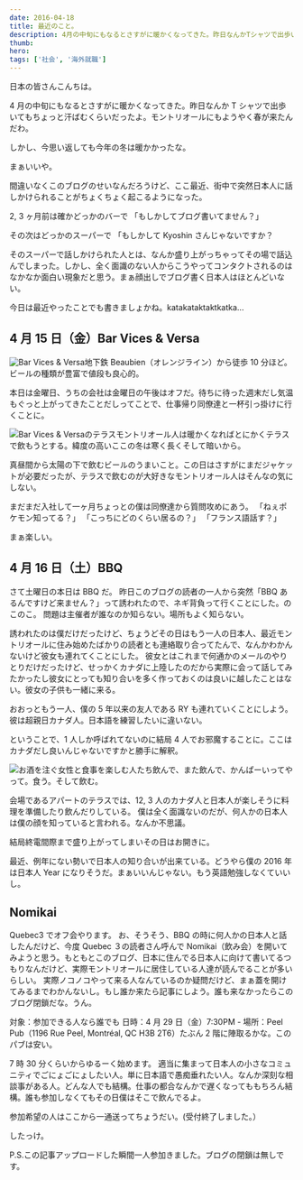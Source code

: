 ```yaml
---
date: 2016-04-18
title: 最近のこと。
description: 4月の中旬にもなるとさすがに暖かくなってきた。昨日なんかTシャツで出歩いてもちょっと汗ばむくらいだったよ。モントリオールにもようやく春が来たんだわ。
thumb:
hero:
tags: ['社会', '海外就職']
---
```


日本の皆さんこんちは。

4 月の中旬にもなるとさすがに暖かくなってきた。昨日なんか T シャツで出歩いてもちょっと汗ばむくらいだったよ。モントリオールにもようやく春が来たんだわ。

しかし、今思い返しても今年の冬は暖かかったな。

まぁいいや。

間違いなくこのブログのせいなんだろうけど、ここ最近、街中で突然日本人に話しかけられることがちょくちょく起こるようになった。

2, 3 ヶ月前は確かどっかのバーで
「もしかしてブログ書いてません？」

その次はどっかのスーパーで
「もしかして Kyoshin さんじゃないですか？

そのスーパーで話しかけられた人とは、なんか盛り上がっちゃってその場で話込んでしまった。しかし、全く面識のない人からこうやってコンタクトされるのはなかなか面白い現象だと思う。まぁ顔出しでブログ書く日本人はほとんどいない。

今日は最近やったことでも書きましょかね。katakataktaktkatka...

## 4 月 15 日（金）Bar Vices & Versa

![Bar Vices & Versa](../images/montreal-japanese/lately01.jpg)地下鉄 Beaubien（オレンジライン）から徒歩 10 分ほど。ビールの種類が豊富で値段も良心的。

本日は金曜日、うちの会社は金曜日の午後はオフだ。待ちに待った週末だし気温もぐっと上がってきたことだしってことで、仕事帰り同僚達と一杯引っ掛けに行くことに。

![Bar Vices & Versaのテラス](../images/montreal-japanese/lately02.jpg)モントリオール人は暖かくなればとにかくテラスで飲もうとする。緯度の高いここの冬は寒く長くそして暗いから。

真昼間から太陽の下で飲むビールのうまいこと。この日はさすがにまだジャケットが必要だったが、テラスで飲むのが大好きなモントリオール人はそんなの気にしない。

まだまだ入社して一ヶ月ちょっとの僕は同僚達から質問攻めにあう。
「ねぇポケモン知ってる？」
「こっちにどのくらい居るの？」
「フランス語話す？」

まぁ楽しい。

## 4 月 16 日（土）BBQ

さて土曜日の本日は BBQ だ。
昨日このブログの読者の一人から突然「BBQ あるんですけど来ません？」って誘われたので、ネギ背負って行くことにした。のこのこ。
問題は主催者が誰なのか知らない。場所もよく知らない。

誘われたのは僕だけだったけど、ちょうどその日はもう一人の日本人、最近モントリオールに住み始めたばかりの読者とも連絡取り合ってたんで、なんかわかんないけど彼女も連れてくことにした。
彼女とはこれまで何通かのメールのやりとりだけだったけど、せっかくカナダに上陸したのだから実際に会って話してみたかったし彼女にとっても知り合いを多く作っておくのは良いに越したことはない。彼女の子供も一緒に来る。

おおっともう一人、僕の 5 年以来の友人である RY も連れていくことにしよう。彼は超親日カナダ人。日本語を練習したいに違いない。

ということで、1 人しか呼ばれてないのに結局 4 人でお邪魔することに。ここはカナダだし良いんじゃないですかと勝手に解釈。

![お酒を注ぐ女性と食事を楽しむ人たち](../images/montreal-japanese/lately03.jpg)飲んで、また飲んで、かんぱーいってやって。食う。そして飲む。

会場であるアパートのテラスでは、12, 3 人のカナダ人と日本人が楽しそうに料理を準備したり飲んだりしている。
僕は全く面識ないのだが、何人かの日本人は僕の顔を知っていると言われる。なんか不思議。

結局終電間際まで盛り上がってしまいその日はお開きに。

最近、例年にない勢いで日本人の知り合いが出来ている。どうやら僕の 2016 年は日本人 Year になりそうだ。まぁいいんじゃない。もう英語勉強しなくていいし。

## Nomikai

Quebec3 でオフ会やります。
お、そうそう、BBQ の時に何人かの日本人と話したんだけど、今度 Quebec ３の読者さん呼んで Nomikai（飲み会）を開いてみようと思う。もともとこのブログ、日本に住んでる日本人に向けて書いてるつもりなんだけど、実際モントリオールに居住している人達が読んでることが多いらしい。
実際ノコノコやって来る人なんているのか疑問だけど、まぁ蓋を開けてみるまでわかんないし。もし誰か来たら記事にしよう。誰も来なかったらこのブログ閉鎖だな。うん。

対象：参加できる人なら誰でも
日時：4 月 29 日（金）7:30PM -
場所：Peel Pub（1196 Rue Peel, Montréal, QC H3B 2T6）たぶん 2 階に陣取るかな。このパブは安い。

7 時 30 分くらいからゆるーく始めます。
適当に集まって日本人の小さなコミュニティでごにょごにょしたい人。単に日本語で愚痴垂れたい人。なんか深刻な相談事がある人。どんな人でも結構。仕事の都合なんかで遅くなってももちろん結構。誰も参加しなくてもその日僕はそこで飲んでるよ。

参加希望の人はここから一通送ってちょうだい。(受付終了しました。）

したっけ。

P.S.この記事アップロードした瞬間一人参加きました。ブログの閉鎖は無しです。
